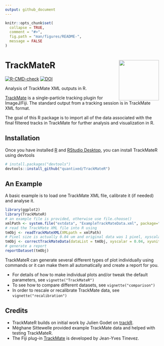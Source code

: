 ```yaml
---
output: github_document
---
```


<!-- README.md is generated from README.Rmd. Please edit that file -->

```r
knitr::opts_chunk$set(
  collapse = TRUE,
  comment = "#>",
  fig.path = "man/figures/README-",
  message = FALSE
)
```

# TrackMateR <a href='https://quantixed.github.io/TrackMateR/'><img src='man/figures/logo.png' align="right" height="131.5" /></a>

<!-- badges: start -->
[![R-CMD-check](https://github.com/quantixed/TrackMateR/actions/workflows/R-CMD-check.yaml/badge.svg)](https://github.com/quantixed/TrackMateR/actions/workflows/R-CMD-check.yaml)
[![DOI](https://zenodo.org/badge/453722113.svg)](https://zenodo.org/badge/latestdoi/453722113)
<!-- badges: end -->

Analysis of TrackMate XML outputs in R.

[TrackMate](https://imagej.net/plugins/trackmate/) is a single-particle tracking plugin for ImageJ/Fiji.
The standard output from a tracking session is in TrackMate XML format.

The goal of this R package is to import all of the data associated with the final filtered tracks in TrackMate for further analysis and visualization in R.

## Installation

Once you have installed [R](https://cran.rstudio.com) and [RStudio Desktop](https://www.rstudio.com/products/rstudio/download/), you can install TrackMateR using devtools

```r
# install.packages("devtools")
devtools::install_github("quantixed/TrackMateR")
```

## An Example

A basic example is to load one TrackMate XML file, calibrate it (if needed) and analyse it.

```r
library(ggplot2)
library(TrackMateR)
# an example file is provided, otherwise use file.choose()
xmlPath <- system.file("extdata", "ExampleTrackMateData.xml", package="TrackMateR")
# read the TrackMate XML file into R using
tmObj <- readTrackMateXML(XMLpath = xmlPath)
# Pixel size is actually 0.04 um and original data was 1 pixel, xyscalar = 0.04
tmObj <- correctTrackMateData(dataList = tmObj, xyscalar = 0.04, xyunit = "um")
# generate a report
reportDataset(tmObj)
```

TrackMateR can generate several different types of plot individually using commands or it can make them all automatically and create a report for you.

- For details of how to make individual plots and/or tweak the default parameters, see `vignette("TrackMateR")`
- To see how to compare different datasets, see `vignette("comparison")`
- In order to rescale or recalibrate TrackMate data, see `vignette("recalibration")`

## Credits

- TrackMateR builds on initial work by Julien Godet on [trackR](https://github.com/jgodet/trackR).
- Méghane Sittewelle provided example TrackMate data and helped with testing TrackMateR.
- The Fiji plug-in [TrackMate](https://github.com/trackmate-sc/TrackMate) is developed by Jean-Yves Tinevez.
